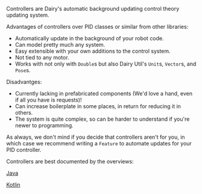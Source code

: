 Controllers are Dairy's automatic background updating control theory updating
system.

Advantages of controllers over PID classes or similar from other libraries:
- Automatically update in the background of your robot code.
- Can model pretty much any system.
- Easy extensible with your own additions to the control system.
- Not tied to any motor.
- Works with not only with `Double`s but also Dairy Util's `Unit`s, `Vector`s,
  and `Pose`s.

Disadvantges:
- Currently lacking in prefabricated components (We'd love a hand, even if all
  you have is requests)!
- Can increase boilerplate in some places, in return for reducing it in others.
- The system is quite complex, so can be harder to understand if you're newer to
  programming.

As always, we don't mind if you decide that controllers aren't for you, in which
case we recommend writing a `Feature` to automate updates for your PID
controller.

Controllers are best documented by the overviews:

[Java](https://github.com/Dairy-Foundation/Dairy/blob/master/TeamCode/src/main/java/org/firstinspires/ftc/teamcode/examples/controller/JavaOverview.java)

[Kotlin](https://github.com/Dairy-Foundation/Dairy/blob/master/TeamCode/src/main/kotlin/org/firstinspires/ftc/teamcode/examples/controller/KotlinOverview.kt)
